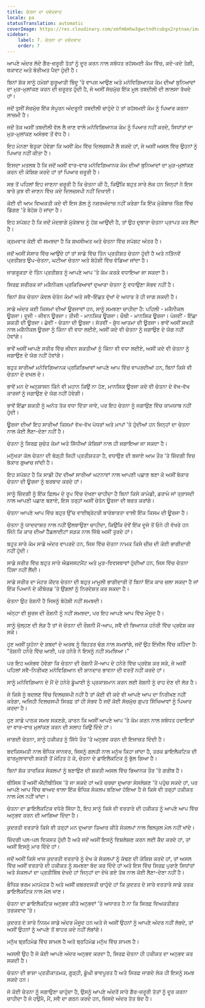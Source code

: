 ```yaml
---
title: ਚੇਤਨਾ ਦਾ ਦਵੰਦਵਾਦ
locale: pa
statusTranslation: automatic
coverImage: https://res.cloudinary.com/xmfm6mhw3gwctndtcubgx2rptnae/image/upload/v1741354419/small_cover_la_gran_rebelion_28716e29d2.webp
sidebar:
    label: 7. ਚੇਤਨਾ ਦਾ ਦਵੰਦਵਾਦ
    order: 7
---
```

ਆਪਣੇ ਅੰਦਰ ਲੱਦੇ ਗੈਰ-ਜ਼ਰੂਰੀ ਤੱਤਾਂ ਨੂੰ ਦੂਰ ਕਰਨ ਨਾਲ ਸਬੰਧਤ ਰਹੱਸਮਈ ਕੰਮ ਵਿੱਚ, ਕਦੇ-ਕਦੇ ਤੰਗੀ, ਥਕਾਵਟ ਅਤੇ ਬੋਰੀਅਤ ਪੈਦਾ ਹੁੰਦੀ ਹੈ।

ਬਿਨਾਂ ਸ਼ੱਕ ਸਾਨੂੰ ਹਮੇਸ਼ਾਂ ਸ਼ੁਰੂਆਤੀ ਬਿੰਦੂ 'ਤੇ ਵਾਪਸ ਆਉਣ ਅਤੇ ਮਨੋਵਿਗਿਆਨਕ ਕੰਮ ਦੀਆਂ ਬੁਨਿਆਦਾਂ ਦਾ ਮੁੜ-ਮੁਲਾਂਕਣ ਕਰਨ ਦੀ ਜ਼ਰੂਰਤ ਹੁੰਦੀ ਹੈ, ਜੇ ਅਸੀਂ ਸੱਚਮੁੱਚ ਇੱਕ ਮੂਲ ਤਬਦੀਲੀ ਦੀ ਲਾਲਸਾ ਰੱਖਦੇ ਹਾਂ।

ਜਦੋਂ ਤੁਸੀਂ ਸੱਚਮੁੱਚ ਇੱਕ ਸੰਪੂਰਨ ਅੰਦਰੂਨੀ ਤਬਦੀਲੀ ਚਾਹੁੰਦੇ ਹੋ ਤਾਂ ਰਹੱਸਮਈ ਕੰਮ ਨੂੰ ਪਿਆਰ ਕਰਨਾ ਲਾਜ਼ਮੀ ਹੈ।

ਜਦੋਂ ਤੱਕ ਅਸੀਂ ਤਬਦੀਲੀ ਵੱਲ ਲੈ ਜਾਣ ਵਾਲੇ ਮਨੋਵਿਗਿਆਨਕ ਕੰਮ ਨੂੰ ਪਿਆਰ ਨਹੀਂ ਕਰਦੇ, ਸਿਧਾਂਤਾਂ ਦਾ ਮੁੜ-ਮੁਲਾਂਕਣ ਅਸੰਭਵ ਤੋਂ ਵੱਧ ਹੈ।

ਇਹ ਮੰਨਣਾ ਬੇਤੁਕਾ ਹੋਵੇਗਾ ਕਿ ਅਸੀਂ ਕੰਮ ਵਿੱਚ ਦਿਲਚਸਪੀ ਲੈ ਸਕਦੇ ਹਾਂ, ਜੇ ਅਸੀਂ ਅਸਲ ਵਿੱਚ ਉਹਨਾਂ ਨੂੰ ਪਿਆਰ ਨਹੀਂ ਕੀਤਾ ਹੈ।

ਇਸਦਾ ਮਤਲਬ ਹੈ ਕਿ ਜਦੋਂ ਅਸੀਂ ਵਾਰ-ਵਾਰ ਮਨੋਵਿਗਿਆਨਕ ਕੰਮ ਦੀਆਂ ਬੁਨਿਆਦਾਂ ਦਾ ਮੁੜ-ਮੁਲਾਂਕਣ ਕਰਨ ਦੀ ਕੋਸ਼ਿਸ਼ ਕਰਦੇ ਹਾਂ ਤਾਂ ਪਿਆਰ ਜ਼ਰੂਰੀ ਹੈ।

ਸਭ ਤੋਂ ਪਹਿਲਾਂ ਇਹ ਜਾਣਨਾ ਜ਼ਰੂਰੀ ਹੈ ਕਿ ਚੇਤਨਾ ਕੀ ਹੈ, ਕਿਉਂਕਿ ਬਹੁਤ ਸਾਰੇ ਲੋਕ ਹਨ ਜਿਨ੍ਹਾਂ ਨੇ ਇਸ ਬਾਰੇ ਕੁਝ ਵੀ ਜਾਣਨ ਵਿੱਚ ਕਦੇ ਦਿਲਚਸਪੀ ਨਹੀਂ ਦਿਖਾਈ।

ਕੋਈ ਵੀ ਆਮ ਵਿਅਕਤੀ ਕਦੇ ਵੀ ਇਸ ਗੱਲ ਨੂੰ ਨਜ਼ਰਅੰਦਾਜ਼ ਨਹੀਂ ਕਰੇਗਾ ਕਿ ਇੱਕ ਮੁੱਕੇਬਾਜ਼ ਰਿੰਗ ਵਿੱਚ ਡਿੱਗਣ 'ਤੇ ਬੇਹੋਸ਼ ਹੋ ਜਾਂਦਾ ਹੈ।

ਇਹ ਸਪੱਸ਼ਟ ਹੈ ਕਿ ਜਦੋਂ ਮੰਦਭਾਗੇ ਮੁੱਕੇਬਾਜ਼ ਨੂੰ ਹੋਸ਼ ਆਉਂਦੀ ਹੈ, ਤਾਂ ਉਹ ਦੁਬਾਰਾ ਚੇਤਨਾ ਪ੍ਰਾਪਤ ਕਰ ਲੈਂਦਾ ਹੈ।

ਕ੍ਰਮਵਾਰ ਕੋਈ ਵੀ ਸਮਝਦਾ ਹੈ ਕਿ ਸ਼ਖਸੀਅਤ ਅਤੇ ਚੇਤਨਾ ਵਿੱਚ ਸਪੱਸ਼ਟ ਅੰਤਰ ਹੈ।

ਜਦੋਂ ਅਸੀਂ ਸੰਸਾਰ ਵਿੱਚ ਆਉਂਦੇ ਹਾਂ ਤਾਂ ਸਾਡੇ ਵਿੱਚ ਤਿੰਨ ਪ੍ਰਤੀਸ਼ਤ ਚੇਤਨਾ ਹੁੰਦੀ ਹੈ ਅਤੇ ਨੜਿੱਨਵੇਂ ਪ੍ਰਤੀਸ਼ਤ ਉਪ-ਚੇਤਨਾ, ਘਟੀਆ ਚੇਤਨਾ ਅਤੇ ਬੇਹੋਸ਼ੀ ਵਿੱਚ ਵੰਡਿਆ ਜਾਂਦਾ ਹੈ।

ਜਾਗਰੂਕਤਾ ਦੇ ਤਿੰਨ ਪ੍ਰਤੀਸ਼ਤ ਨੂੰ ਆਪਣੇ ਆਪ 'ਤੇ ਕੰਮ ਕਰਕੇ ਵਧਾਇਆ ਜਾ ਸਕਦਾ ਹੈ।

ਸਿਰਫ਼ ਸਰੀਰਕ ਜਾਂ ਮਕੈਨੀਕਲ ਪ੍ਰਕਿਰਿਆਵਾਂ ਦੁਆਰਾ ਚੇਤਨਾ ਨੂੰ ਵਧਾਉਣਾ ਸੰਭਵ ਨਹੀਂ ਹੈ।

ਬਿਨਾਂ ਸ਼ੱਕ ਚੇਤਨਾ ਕੇਵਲ ਚੇਤੰਨ ਕੰਮਾਂ ਅਤੇ ਸਵੈ-ਇੱਛਤ ਦੁੱਖਾਂ ਦੇ ਅਧਾਰ ਤੇ ਹੀ ਜਾਗ ਸਕਦੀ ਹੈ।

ਸਾਡੇ ਅੰਦਰ ਕਈ ਕਿਸਮਾਂ ਦੀਆਂ ਊਰਜਾਵਾਂ ਹਨ, ਸਾਨੂੰ ਸਮਝਣਾ ਚਾਹੀਦਾ ਹੈ: ਪਹਿਲੀ - ਮਕੈਨੀਕਲ ਊਰਜਾ। ਦੂਜੀ - ਜੀਵਨ ਊਰਜਾ। ਤੀਜੀ - ਮਾਨਸਿਕ ਊਰਜਾ। ਚੌਥੀ - ਮਾਨਸਿਕ ਊਰਜਾ। ਪੰਜਵੀਂ - ਇੱਛਾ ਸ਼ਕਤੀ ਦੀ ਊਰਜਾ। ਛੇਵੀਂ - ਚੇਤਨਾ ਦੀ ਊਰਜਾ। ਸੱਤਵੀਂ - ਸ਼ੁੱਧ ਆਤਮਾ ਦੀ ਊਰਜਾ। ਭਾਵੇਂ ਅਸੀਂ ਸਖਤੀ ਨਾਲ ਮਕੈਨੀਕਲ ਊਰਜਾ ਨੂੰ ਕਿੰਨਾ ਵੀ ਵਧਾ ਲਈਏ, ਅਸੀਂ ਕਦੇ ਵੀ ਚੇਤਨਾ ਨੂੰ ਜਗਾਉਣ ਦੇ ਯੋਗ ਨਹੀਂ ਹੋਵਾਂਗੇ।

ਭਾਵੇਂ ਅਸੀਂ ਆਪਣੇ ਸਰੀਰ ਵਿੱਚ ਜੀਵਨ ਸ਼ਕਤੀਆਂ ਨੂੰ ਕਿੰਨਾ ਵੀ ਵਧਾ ਲਈਏ, ਅਸੀਂ ਕਦੇ ਵੀ ਚੇਤਨਾ ਨੂੰ ਜਗਾਉਣ ਦੇ ਯੋਗ ਨਹੀਂ ਹੋਵਾਂਗੇ।

ਬਹੁਤ ਸਾਰੀਆਂ ਮਨੋਵਿਗਿਆਨਕ ਪ੍ਰਕਿਰਿਆਵਾਂ ਆਪਣੇ ਆਪ ਵਿੱਚ ਵਾਪਰਦੀਆਂ ਹਨ, ਬਿਨਾਂ ਕਿਸੇ ਵੀ ਚੇਤਨਾ ਦੇ ਦਖਲ ਦੇ।

ਭਾਵੇਂ ਮਨ ਦੇ ਅਨੁਸ਼ਾਸਨ ਕਿੰਨੇ ਵੀ ਮਹਾਨ ਕਿਉਂ ਨਾ ਹੋਣ, ਮਾਨਸਿਕ ਊਰਜਾ ਕਦੇ ਵੀ ਚੇਤਨਾ ਦੇ ਵੱਖ-ਵੱਖ ਕਾਰਜਾਂ ਨੂੰ ਜਗਾਉਣ ਦੇ ਯੋਗ ਨਹੀਂ ਹੋਵੇਗੀ।

ਭਾਵੇਂ ਇੱਛਾ ਸ਼ਕਤੀ ਨੂੰ ਅਨੰਤ ਤੱਕ ਵਧਾ ਦਿੱਤਾ ਜਾਵੇ, ਪਰ ਇਹ ਚੇਤਨਾ ਨੂੰ ਜਗਾਉਣ ਵਿੱਚ ਕਾਮਯਾਬ ਨਹੀਂ ਹੁੰਦੀ।

ਊਰਜਾ ਦੀਆਂ ਇਹ ਸਾਰੀਆਂ ਕਿਸਮਾਂ ਵੱਖ-ਵੱਖ ਪੱਧਰਾਂ ਅਤੇ ਮਾਪਾਂ 'ਤੇ ਹੁੰਦੀਆਂ ਹਨ ਜਿਨ੍ਹਾਂ ਦਾ ਚੇਤਨਾ ਨਾਲ ਕੋਈ ਲੈਣਾ-ਦੇਣਾ ਨਹੀਂ ਹੈ।

ਚੇਤਨਾ ਨੂੰ ਸਿਰਫ਼ ਸੁਚੇਤ ਕੰਮਾਂ ਅਤੇ ਸਿੱਧੀਆਂ ਕੋਸ਼ਿਸ਼ਾਂ ਨਾਲ ਹੀ ਜਗਾਇਆ ਜਾ ਸਕਦਾ ਹੈ।

ਮਨੁੱਖਤਾ ਕੋਲ ਚੇਤਨਾ ਦੀ ਥੋੜ੍ਹੀ ਜਿਹੀ ਪ੍ਰਤੀਸ਼ਤਤਾ ਹੈ, ਵਧਾਉਣ ਦੀ ਬਜਾਏ ਆਮ ਤੌਰ 'ਤੇ ਜ਼ਿੰਦਗੀ ਵਿਚ ਬੇਕਾਰ ਗੁਆਚ ਜਾਂਦੀ ਹੈ।

ਇਹ ਸਪੱਸ਼ਟ ਹੈ ਕਿ ਸਾਡੀ ਹੋਂਦ ਦੀਆਂ ਸਾਰੀਆਂ ਘਟਨਾਵਾਂ ਨਾਲ ਆਪਣੀ ਪਛਾਣ ਬਣਾ ਕੇ ਅਸੀਂ ਬੇਕਾਰ ਚੇਤਨਾ ਦੀ ਊਰਜਾ ਨੂੰ ਬਰਬਾਦ ਕਰਦੇ ਹਾਂ।

ਸਾਨੂੰ ਜ਼ਿੰਦਗੀ ਨੂੰ ਇੱਕ ਫ਼ਿਲਮ ਦੇ ਰੂਪ ਵਿੱਚ ਦੇਖਣਾ ਚਾਹੀਦਾ ਹੈ ਬਿਨਾਂ ਕਿਸੇ ਕਾਮੇਡੀ, ਡਰਾਮੇ ਜਾਂ ਤ੍ਰਾਸਦੀ ਨਾਲ ਆਪਣੀ ਪਛਾਣ ਬਣਾਏ, ਇਸ ਤਰ੍ਹਾਂ ਅਸੀਂ ਚੇਤੰਨ ਊਰਜਾ ਦੀ ਬਚਤ ਕਰਾਂਗੇ।

ਚੇਤਨਾ ਆਪਣੇ ਆਪ ਵਿੱਚ ਬਹੁਤ ਉੱਚ ਵਾਈਬ੍ਰੇਟਰੀ ਬਾਰੰਬਾਰਤਾ ਵਾਲੀ ਇੱਕ ਕਿਸਮ ਦੀ ਊਰਜਾ ਹੈ।

ਚੇਤਨਾ ਨੂੰ ਯਾਦਦਾਸ਼ਤ ਨਾਲ ਨਹੀਂ ਉਲਝਾਉਣਾ ਚਾਹੀਦਾ, ਕਿਉਂਕਿ ਦੋਵੇਂ ਇੱਕ ਦੂਜੇ ਤੋਂ ਓਨੇ ਹੀ ਵੱਖਰੇ ਹਨ ਜਿੰਨੇ ਕਿ ਕਾਰ ਦੀਆਂ ਹੈੱਡਲਾਈਟਾਂ ਸੜਕ ਨਾਲ ਜਿੱਥੇ ਅਸੀਂ ਤੁਰਦੇ ਹਾਂ।

ਬਹੁਤ ਸਾਰੇ ਕੰਮ ਸਾਡੇ ਅੰਦਰ ਵਾਪਰਦੇ ਹਨ, ਜਿਸ ਵਿੱਚ ਚੇਤਨਾ ਨਾਮਕ ਕਿਸੇ ਚੀਜ਼ ਦੀ ਕੋਈ ਭਾਗੀਦਾਰੀ ਨਹੀਂ ਹੁੰਦੀ।

ਸਾਡੇ ਸਰੀਰ ਵਿੱਚ ਬਹੁਤ ਸਾਰੇ ਐਡਜਸਟਮੈਂਟ ਅਤੇ ਮੁੜ-ਵਿਵਸਥਾਵਾਂ ਹੁੰਦੀਆਂ ਹਨ, ਜਿਸ ਵਿੱਚ ਚੇਤਨਾ ਹਿੱਸਾ ਨਹੀਂ ਲੈਂਦੀ।

ਸਾਡੇ ਸਰੀਰ ਦਾ ਮੋਟਰ ਕੇਂਦਰ ਚੇਤਨਾ ਦੀ ਬਹੁਤ ਮਾਮੂਲੀ ਭਾਗੀਦਾਰੀ ਤੋਂ ਬਿਨਾਂ ਇੱਕ ਕਾਰ ਚਲਾ ਸਕਦਾ ਹੈ ਜਾਂ ਇੱਕ ਪਿਆਨੋ ਦੇ ਕੀਬੋਰਡ 'ਤੇ ਉਂਗਲਾਂ ਨੂੰ ਨਿਰਦੇਸ਼ਤ ਕਰ ਸਕਦਾ ਹੈ।

ਚੇਤਨਾ ਉਹ ਰੋਸ਼ਨੀ ਹੈ ਜਿਸਨੂੰ ਬੇਹੋਸ਼ੀ ਨਹੀਂ ਸਮਝਦੀ।

ਅੰਨ੍ਹਾ ਵੀ ਸੂਰਜ ਦੀ ਰੌਸ਼ਨੀ ਨੂੰ ਨਹੀਂ ਸਮਝਦਾ, ਪਰ ਇਹ ਆਪਣੇ ਆਪ ਵਿੱਚ ਮੌਜੂਦ ਹੈ।

ਸਾਨੂੰ ਖੁੱਲ੍ਹਣ ਦੀ ਲੋੜ ਹੈ ਤਾਂ ਜੋ ਚੇਤਨਾ ਦੀ ਰੌਸ਼ਨੀ ਮੈਂ-ਆਪ, ਸਵੈ ਦੀ ਭਿਆਨਕ ਹਨੇਰੀ ਵਿੱਚ ਪ੍ਰਵੇਸ਼ ਕਰ ਸਕੇ।

ਹੁਣ ਅਸੀਂ ਯੂਹੰਨਾ ਦੇ ਸ਼ਬਦਾਂ ਦੇ ਅਰਥ ਨੂੰ ਬਿਹਤਰ ਢੰਗ ਨਾਲ ਸਮਝਾਂਗੇ, ਜਦੋਂ ਉਹ ਇੰਜੀਲ ਵਿੱਚ ਕਹਿੰਦਾ ਹੈ: "ਰੋਸ਼ਨੀ ਹਨੇਰੇ ਵਿੱਚ ਆਈ, ਪਰ ਹਨੇਰੇ ਨੇ ਇਸਨੂੰ ਨਹੀਂ ਸਮਝਿਆ।"

ਪਰ ਇਹ ਅਸੰਭਵ ਹੋਵੇਗਾ ਕਿ ਚੇਤਨਾ ਦੀ ਰੋਸ਼ਨੀ ਮੈਂ-ਆਪ ਦੇ ਹਨੇਰੇ ਵਿੱਚ ਪ੍ਰਵੇਸ਼ ਕਰ ਸਕੇ, ਜੇ ਅਸੀਂ ਪਹਿਲਾਂ ਸਵੈ-ਨਿਰੀਖਣ ਮਨੋਵਿਗਿਆਨ ਦੀ ਸ਼ਾਨਦਾਰ ਭਾਵਨਾ ਦੀ ਵਰਤੋਂ ਨਹੀਂ ਕਰਦੇ ਹਾਂ।

ਸਾਨੂੰ ਮਨੋਵਿਗਿਆਨ ਦੇ ਮੈਂ ਦੇ ਹਨੇਰੇ ਡੂੰਘਾਈ ਨੂੰ ਪ੍ਰਕਾਸ਼ਮਾਨ ਕਰਨ ਲਈ ਰੋਸ਼ਨੀ ਨੂੰ ਰਾਹ ਦੇਣ ਦੀ ਲੋੜ ਹੈ।

ਜੇ ਕਿਸੇ ਨੂੰ ਬਦਲਣ ਵਿੱਚ ਦਿਲਚਸਪੀ ਨਹੀਂ ਹੈ ਤਾਂ ਕੋਈ ਵੀ ਕਦੇ ਵੀ ਆਪਣੇ ਆਪ ਦਾ ਨਿਰੀਖਣ ਨਹੀਂ ਕਰੇਗਾ, ਅਜਿਹੀ ਦਿਲਚਸਪੀ ਸਿਰਫ਼ ਤਾਂ ਹੀ ਸੰਭਵ ਹੈ ਜਦੋਂ ਕੋਈ ਸੱਚਮੁੱਚ ਗੁਪਤ ਸਿੱਖਿਆਵਾਂ ਨੂੰ ਪਿਆਰ ਕਰਦਾ ਹੈ।

ਹੁਣ ਸਾਡੇ ਪਾਠਕ ਸਮਝ ਸਕਣਗੇ, ਕਾਰਨ ਕਿ ਅਸੀਂ ਆਪਣੇ ਆਪ 'ਤੇ ਕੰਮ ਕਰਨ ਨਾਲ ਸਬੰਧਤ ਹਦਾਇਤਾਂ ਦਾ ਵਾਰ-ਵਾਰ ਮੁਲਾਂਕਣ ਕਰਨ ਦੀ ਸਲਾਹ ਕਿਉਂ ਦਿੰਦੇ ਹਾਂ।

ਜਾਗਦੀ ਚੇਤਨਾ, ਸਾਨੂੰ ਹਕੀਕਤ ਨੂੰ ਸਿੱਧੇ ਤੌਰ 'ਤੇ ਅਨੁਭਵ ਕਰਨ ਦੀ ਇਜਾਜ਼ਤ ਦਿੰਦੀ ਹੈ।

ਬਦਕਿਸਮਤੀ ਨਾਲ ਬੌਧਿਕ ਜਾਨਵਰ, ਜਿਸਨੂੰ ਗਲਤੀ ਨਾਲ ਮਨੁੱਖ ਕਿਹਾ ਜਾਂਦਾ ਹੈ, ਤਰਕ ਡਾਇਲੈਕਟਿਕ ਦੀ ਫਾਰਮੂਲਾਵਾਦੀ ਸ਼ਕਤੀ ਤੋਂ ਮੋਹਿਤ ਹੋ ਕੇ, ਚੇਤਨਾ ਦੇ ਡਾਇਲੈਕਟਿਕ ਨੂੰ ਭੁੱਲ ਗਿਆ ਹੈ।

ਬਿਨਾਂ ਸ਼ੱਕ ਤਾਰਕਿਕ ਸੰਕਲਪਾਂ ਨੂੰ ਬਣਾਉਣ ਦੀ ਸ਼ਕਤੀ ਅਸਲ ਵਿੱਚ ਭਿਆਨਕ ਤੌਰ 'ਤੇ ਗਰੀਬ ਹੈ।

ਥੀਸਿਸ ਤੋਂ ਅਸੀਂ ਐਂਟੀਥੀਸਿਸ 'ਤੇ ਜਾ ਸਕਦੇ ਹਾਂ ਅਤੇ ਚਰਚਾ ਦੁਆਰਾ ਸੰਸਲੇਸ਼ਣ 'ਤੇ ਪਹੁੰਚ ਸਕਦੇ ਹਾਂ, ਪਰ ਆਪਣੇ ਆਪ ਵਿੱਚ ਬਾਅਦ ਵਾਲਾ ਇੱਕ ਬੌਧਿਕ ਸੰਕਲਪ ਬਣਿਆ ਹੋਇਆ ਹੈ ਜੋ ਕਿਸੇ ਵੀ ਤਰ੍ਹਾਂ ਹਕੀਕਤ ਨਾਲ ਮੇਲ ਨਹੀਂ ਖਾਂਦਾ।

ਚੇਤਨਾ ਦਾ ਡਾਇਲੈਕਟਿਕ ਵਧੇਰੇ ਸਿੱਧਾ ਹੈ, ਇਹ ਸਾਨੂੰ ਕਿਸੇ ਵੀ ਵਰਤਾਰੇ ਦੀ ਹਕੀਕਤ ਨੂੰ ਆਪਣੇ ਆਪ ਵਿੱਚ ਅਨੁਭਵ ਕਰਨ ਦੀ ਆਗਿਆ ਦਿੰਦਾ ਹੈ।

ਕੁਦਰਤੀ ਵਰਤਾਰੇ ਕਿਸੇ ਵੀ ਤਰ੍ਹਾਂ ਮਨ ਦੁਆਰਾ ਤਿਆਰ ਕੀਤੇ ਸੰਕਲਪਾਂ ਨਾਲ ਬਿਲਕੁਲ ਮੇਲ ਨਹੀਂ ਖਾਂਦੇ।

ਜ਼ਿੰਦਗੀ ਪਲ-ਪਲ ਵਿਕਸਤ ਹੁੰਦੀ ਹੈ ਅਤੇ ਜਦੋਂ ਅਸੀਂ ਇਸਨੂੰ ਵਿਸ਼ਲੇਸ਼ਣ ਕਰਨ ਲਈ ਕੈਦ ਕਰਦੇ ਹਾਂ, ਤਾਂ ਅਸੀਂ ਇਸਨੂੰ ਮਾਰ ਦਿੰਦੇ ਹਾਂ।

ਜਦੋਂ ਅਸੀਂ ਕਿਸੇ ਖਾਸ ਕੁਦਰਤੀ ਵਰਤਾਰੇ ਨੂੰ ਦੇਖ ਕੇ ਸੰਕਲਪਾਂ ਨੂੰ ਕੱਢਣ ਦੀ ਕੋਸ਼ਿਸ਼ ਕਰਦੇ ਹਾਂ, ਤਾਂ ਅਸਲ ਵਿੱਚ ਅਸੀਂ ਵਰਤਾਰੇ ਦੀ ਹਕੀਕਤ ਨੂੰ ਸਮਝਣਾ ਬੰਦ ਕਰ ਦਿੰਦੇ ਹਾਂ ਅਤੇ ਇਸ ਵਿੱਚ ਸਿਰਫ਼ ਪੁਰਾਣੇ ਸਿਧਾਂਤਾਂ ਅਤੇ ਸੰਕਲਪਾਂ ਦਾ ਪ੍ਰਤੀਬਿੰਬ ਦੇਖਦੇ ਹਾਂ ਜਿਨ੍ਹਾਂ ਦਾ ਦੇਖੇ ਗਏ ਤੱਥ ਨਾਲ ਕੋਈ ਲੈਣਾ-ਦੇਣਾ ਨਹੀਂ ਹੈ।

ਬੌਧਿਕ ਭਰਮ ਮਨਮੋਹਕ ਹੈ ਅਤੇ ਅਸੀਂ ਜ਼ਬਰਦਸਤੀ ਚਾਹੁੰਦੇ ਹਾਂ ਕਿ ਕੁਦਰਤ ਦੇ ਸਾਰੇ ਵਰਤਾਰੇ ਸਾਡੇ ਤਰਕ ਡਾਇਲੈਕਟਿਕ ਨਾਲ ਮੇਲ ਖਾਣ।

ਚੇਤਨਾ ਦਾ ਡਾਇਲੈਕਟਿਕ ਅਨੁਭਵ ਕੀਤੇ ਅਨੁਭਵਾਂ 'ਤੇ ਅਧਾਰਤ ਹੈ ਨਾ ਕਿ ਸਿਰਫ਼ ਵਿਅਕਤੀਗਤ ਤਰਕਵਾਦ 'ਤੇ।

ਕੁਦਰਤ ਦੇ ਸਾਰੇ ਨਿਯਮ ਸਾਡੇ ਅੰਦਰ ਮੌਜੂਦ ਹਨ ਅਤੇ ਜੇ ਅਸੀਂ ਉਹਨਾਂ ਨੂੰ ਆਪਣੇ ਅੰਦਰ ਨਹੀਂ ਲੱਭਦੇ, ਤਾਂ ਅਸੀਂ ਉਹਨਾਂ ਨੂੰ ਆਪਣੇ ਤੋਂ ਬਾਹਰ ਕਦੇ ਨਹੀਂ ਲੱਭਾਂਗੇ।

ਮਨੁੱਖ ਬ੍ਰਹਿਮੰਡ ਵਿੱਚ ਸ਼ਾਮਲ ਹੈ ਅਤੇ ਬ੍ਰਹਿਮੰਡ ਮਨੁੱਖ ਵਿੱਚ ਸ਼ਾਮਲ ਹੈ।

ਅਸਲੀ ਉਹ ਹੈ ਜੋ ਕੋਈ ਆਪਣੇ ਅੰਦਰ ਅਨੁਭਵ ਕਰਦਾ ਹੈ, ਸਿਰਫ਼ ਚੇਤਨਾ ਹੀ ਹਕੀਕਤ ਦਾ ਅਨੁਭਵ ਕਰ ਸਕਦੀ ਹੈ।

ਚੇਤਨਾ ਦੀ ਭਾਸ਼ਾ ਪ੍ਰਤੀਕਾਤਮਕ, ਗੂੜ੍ਹੀ, ਡੂੰਘੀ ਭਾਵਪੂਰਤ ਹੈ ਅਤੇ ਸਿਰਫ਼ ਜਾਗਦੇ ਲੋਕ ਹੀ ਇਸਨੂੰ ਸਮਝ ਸਕਦੇ ਹਨ।

ਜੋ ਕੋਈ ਚੇਤਨਾ ਨੂੰ ਜਗਾਉਣਾ ਚਾਹੁੰਦਾ ਹੈ, ਉਸਨੂੰ ਆਪਣੇ ਅੰਦਰੋਂ ਸਾਰੇ ਗੈਰ-ਜ਼ਰੂਰੀ ਤੱਤਾਂ ਨੂੰ ਦੂਰ ਕਰਨਾ ਚਾਹੀਦਾ ਹੈ ਜੋ ਹਉਮੈ, ਮੈਂ, ਸਵੈ ਦਾ ਗਠਨ ਕਰਦੇ ਹਨ, ਜਿਸਦੇ ਅੰਦਰ ਤੱਤ ਬੰਦ ਹੈ।

